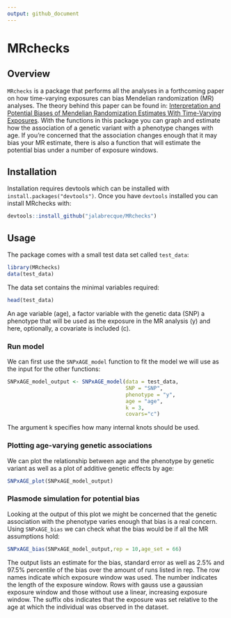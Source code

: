 ```yaml
---
output: github_document
---
```


# MRchecks

## Overview

`MRchecks` is a package that performs all the analyses in a forthcoming paper on how time-varying exposures can bias Mendelian randomization (MR) analyses. The theory behind this paper can be found in: [Interpretation and Potential Biases of Mendelian Randomization Estimates With Time-Varying Exposures](https://pubmed.ncbi.nlm.nih.gov/30239571/). With the functions in this package you can graph and estimate how the association of a genetic variant with a phenotype changes with age. If you're concerned that the association changes enough that it may bias your MR estimate, there is also a function that will estimate the potential bias under a number of exposure windows.

## Installation

Installation requires devtools which can be installed with `install.packages("devtools")`. Once you have `devtools` installed you can install MRchecks with:

``` r
devtools::install_github("jalabrecque/MRchecks")
```

## Usage

The package comes with a small test data set called `test_data`:

```r
library(MRchecks)
data(test_data)
```

The data set contains the minimal variables required: 

```r
head(test_data)
```

An age variable (age), a factor variable with the genetic data (SNP) a phenotype that will be used as the exposure in the MR analysis (y) and here, optionally, a covariate is included  (c).

### Run model

We can first use the `SNPxAGE_model` function to fit the model we will use as the input for the other functions: 
```r
SNPxAGE_model_output <- SNPxAGE_model(data = test_data,
                                      SNP = "SNP",
                                      phenotype = "y",
                                      age = "age",
                                      k = 3,
                                      covars="c")
```

The argument k specifies how many internal knots should be used.

### Plotting age-varying genetic associations

We can plot the relationship between age and the phenotype by genetic variant as well as a plot of additive genetic effects by age:

```r
SNPxAGE_plot(SNPxAGE_model_output)
```


### Plasmode simulation for potential bias

Looking at the output of this plot we might be concerned that the genetic association with the phenotype varies enough that bias is a real concern. Using `SNPxAGE_bias` we can check what the bias would be if all the MR assumptions hold:

```r
SNPxAGE_bias(SNPxAGE_model_output,rep = 10,age_set = 66)
```

The output lists an estimate for the bias, standard error as well as 2.5% and 97.5% percentile of the bias over the amount of runs listed in rep. The row names indicate which exposure window was used. The number indicates the length of the exposure window. Rows with gauss use a gaussian exposure window and those without use a linear, increasing exposure window. The suffix obs indicates that the exposure was set relative to the age at which the individual was observed in the dataset.  
